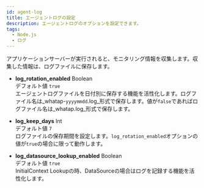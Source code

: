 ```yaml
---
id: agent-log
title: エージェントログの設定
description: エージェントログのオプションを設定できます。
tags:
  - Node.js
  - ログ
---
```


アプリケーションサーバーが実行されると、モニタリング情報を収集します。収集した情報は、ログファイルに保存します。

-   **log_rotation_enabled** <span class='type'>Boolean</span><br/>
    デフォルト値 `true`<br/>エージェントログファイルを日付別に保存する機能を活性化します。ログファイル名は_whatap-`yyyymmdd`.log_形式で保存します。値が`false`であればログファイル名は_whatap.log_形式で保存します。

-   **log_keep_days** <span class='type'>Int</span><br/>
    デフォルト値 `7`<br/>ログファイルの保存期間を設定します。`log_rotation_enabled`オプションの値が`true`の場合に限って動作します。

-   **log_datasource_lookup_enabled** <span class='type'>Boolean</span><br/>
    デフォルト値 `true`<br/>InitialContext Lookupの時、DataSourceの場合はログを記録する機能を活性化します。
